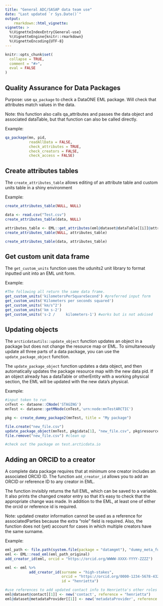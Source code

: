 ```yaml
---
title: "General ADC/SASAP data team use"
date: "Last updated `r Sys.Date()`"
output: 
    rmarkdown::html_vignette:
vignette: >
  %\VignetteIndexEntry{General-use}
  %\VignetteEngine{knitr::rmarkdown}
  %\VignetteEncoding{UTF-8}
---
```


```r
knitr::opts_chunk$set(
  collapse = TRUE,
  comment = "#>",
  eval = FALSE
)
```

## Quality Assurance for Data Packages

Purpose: use `qa_package` to check a DataONE EML package. Will check that attributes match values in the data.

Note: this function also calls qa_attributes and passes the data object and associated dataTable, but that function can also be called directly.

Example:

```r
qa_package(mn, pid, 
           readAllData = FALSE, 
           check_attributes = TRUE, 
           check_creators = FALSE, 
           check_access = FALSE)
```

## Create attributes tables

The `create_attributes_table` allows editing of an attribute table and custom units table in a shiny environment

Example:

```r
create_attributes_table(NULL, NULL)

data <- read.csv("Test.csv")
create_attributes_table(data, NULL)

attributes_table <- EML::get_attributes(eml@dataset@dataTable[[i]]@attributeList)$attributes
create_attributes_table(NULL, attributes_table)

create_attributes_table(data, attributes_table)
```

## Get custom unit data frame

The `get_custom_units` function uses the udunits2 unit library to format inputted unit into an EML unit form.

Example:

```r
#The following all return the same data frame.
get_custom_units('kilometersPerSquareSecond') #preferred input form
get_custom_units('Kilometers per seconds squared')
get_custom_units('km/s^2')
get_custom_units('km s-2')
get_custom_units('s-2 /     kilometers-1') #works but is not advised
```

## Updating objects

The `arcticdatautils::update_object` function updates an object in a package but does not change the resource map or EML. To simultaneously update all three parts of a data package, you can use the `update_package_object` function.

The `update_package_object` function updates a data object, and then automatically updates the package resource map with the new data pid. If an object already has a dataTable or otherEntity with a working physical section, the EML will be updated with the new data's physical. 

Example:

```r
#input token to run
cnTest <- dataone::CNode('STAGING')
mnTest <- dataone::getMNode(cnTest,'urn:node:mnTestARCTIC')

pkg <- create_dummy_package2(mnTest, title = "My package")

file.create("new_file.csv")
update_package_object(mnTest, pkg$data[1], "new_file.csv", pkg$resource_map, format_id = "text/csv")
file.remove("new_file.csv") #clean up

#check out the package on test.arcticdata.io
```


## Adding an ORCID to a creator

A complete data package requires that at minimum one creator includes an associated ORCID ID. The function `add_creator_id` allows you to add an ORCID or reference ID to any creator in EML.

The function invisibly returns the full EML, which can be saved to a variable. It also prints the changed creator entry so that it's easy to check that the appropriate change was made. In addition to the EML, at least one of either the orcid or reference id is required.

Note: updated creator information cannot be used as a reference for associatedParties because the extra "role" field is required. Also, the function does not (yet) account for cases in which multiple creators have the same surname.

Example:

```r
eml_path <- file.path(system.file(package = "datamgmt"), "dummy_meta_full.xml")
eml <- EML::read_eml(eml_path_original)
add_creator_id(eml, orcid = "https://orcid.org/WWWW-XXXX-YYYY-ZZZZ")

eml <- eml %>%
           add_creator_id(surname = "high-stakes",
                          orcid = "https://orcid.org/0000-1234-5678-4321",
                          id = "henrietta")

#use references to add updated contact info to Henrietta's other roles
eml@dataset@contact[[1]] <- new('contact', reference = "henrietta")
eml@dataset@metadataProvider[[1]] <- new('metadataProvider', reference = "henrietta")

```
